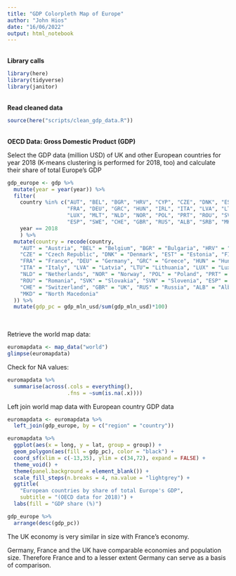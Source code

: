 ```yaml
---
title: "GDP Colorpleth Map of Europe"
author: "John Hios"
date: "16/06/2022"
output: html_notebook
---
```


<br>
__Library calls__
```r
library(here)
library(tidyverse)
library(janitor)
```


<br>
__Read cleaned data__
```r
source(here("scripts/clean_gdp_data.R"))
```

<br>
__OECD Data: Gross Domestic Product (GDP)__

Select the GDP data (million USD) of UK and other European countries for year 2018 (K-means clustering is performed for 2018, too) and calculate their share of total Europe's GDP
```r
gdp_europe <- gdp %>%
  mutate(year = year(year)) %>%
  filter(
    country %in% c("AUT", "BEL", "BGR", "HRV", "CYP", "CZE", "DNK", "EST", "FIN", 
                   "FRA", "DEU", "GRC", "HUN", "IRL", "ITA", "LVA", "LTU", 
                   "LUX", "MLT", "NLD", "NOR", "POL", "PRT", "ROU", "SVK", "SVN", 
                   "ESP", "SWE", "CHE", "GBR", "RUS", "ALB", "SRB", "MKD"),
    year == 2018
    ) %>%
  mutate(country = recode(country,
    "AUT" = "Austria", "BEL" = "Belgium", "BGR" = "Bulgaria", "HRV" = "Croatia", "CYP" = "Cyprus",
    "CZE" = "Czech Republic", "DNK" = "Denmark", "EST" = "Estonia", "FIN" = "Finland", 
    "FRA" = "France", "DEU" = "Germany", "GRC" = "Greece", "HUN" = "Hungary", "IRL" = "Ireland",
    "ITA" = "Italy", "LVA" = "Latvia", "LTU"= "Lithuania", "LUX" = "Luxembourg", "MLT" = "Malta",
    "NLD" = "Netherlands", "NOR" = "Norway", "POL" = "Poland", "PRT" = "Portugal", 
    "ROU" = "Romania", "SVK" = "Slovakia", "SVN" = "Slovenia", "ESP" = "Spain" , "SWE" = "Sweden", 
    "CHE" = "Switzerland", "GBR" = "UK", "RUS" = "Russia", "ALB" = "Albania", "SRB" = "Serbia", 
    "MKD" = "North Macedonia"
  )) %>% 
  mutate(gdp_pc = gdp_mln_usd/sum(gdp_mln_usd)*100)
  
```



<br>
Retrieve the world map data:
```r
euromapdata <- map_data("world")
glimpse(euromapdata)
```

Check for NA values:
```r
euromapdata %>% 
  summarise(across(.cols = everything(),
                   .fns = ~sum(is.na(.x))))
```


Left join world map data with European country GDP data 
```r
euromapdata <- euromapdata %>%
  left_join(gdp_europe, by = c("region" = "country")) 
```



```r
euromapdata %>% 
  ggplot(aes(x = long, y = lat, group = group)) +
  geom_polygon(aes(fill = gdp_pc), color = "black") +
  coord_sf(xlim = c(-13,35), ylim = c(34,72), expand = FALSE) +
  theme_void() +
  theme(panel.background = element_blank()) +
  scale_fill_steps(n.breaks = 4, na.value = "lightgrey") +
  ggtitle(
    "European countries by share of total Europe's GDP",
    subtitle = "(OECD data for 2018)") +
  labs(fill = "GDP share (%)")

```

```r
gdp_europe %>% 
  arrange(desc(gdp_pc))
```

The UK economy is very similar in size with France's economy. 

Germany, France and the UK have comparable economies and population size. Therefore France and to a lesser extent Germany can serve as a basis of comparison.








 







